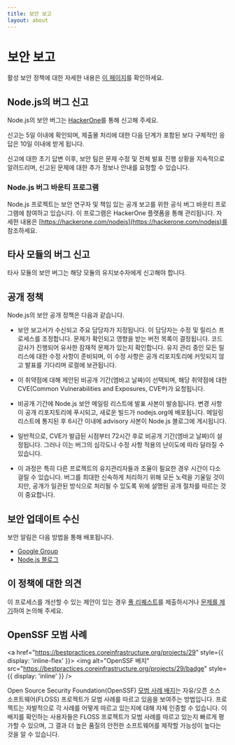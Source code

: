 ```yaml
---
title: 보안 보고
layout: about
---
```


# 보안 보고

활성 보안 정책에 대한 자세한 내용은 [이 페이지](https://github.com/nodejs/node/security/policy)를 확인하세요.

## Node.js의 버그 신고

Node.js의 보안 버그는 [HackerOne](https://hackerone.com/nodejs)를 통해 신고해 주세요.

신고는 5일 이내에 확인되며, 제출물 처리에 대한 다음 단계가 포함된 보다 구체적인 응답은 10일 이내에 받게 됩니다.

신고에 대한 초기 답변 이후, 보안 팀은 문제 수정 및 전체 발표 진행 상황을 지속적으로 알려드리며, 신고된 문제에 대한 추가 정보나 안내를 요청할 수 있습니다.

### Node.js 버그 바운티 프로그램

Node.js 프로젝트는 보안 연구자 및 책임 있는 공개 보고를 위한 공식 버그 바운티 프로그램에 참여하고 있습니다. 이 프로그램은 HackerOne 플랫폼을 통해 관리됩니다. 자세한 내용은 [https://hackerone.com/nodejs](https://hackerone.com/nodejs)를 참조하세요.

## 타사 모듈의 버그 신고

타사 모듈의 보안 버그는 해당 모듈의 유지보수자에게 신고해야 합니다.

## 공개 정책

Node.js의 보안 공개 정책은 다음과 같습니다.

- 보안 보고서가 수신되고 주요 담당자가 지정됩니다. 이 담당자는 수정 및 릴리스 프로세스를 조정합니다. 문제가 확인되고 영향을 받는 버전 목록이 결정됩니다. 코드 감사가 진행되어 유사한 잠재적 문제가 있는지 확인합니다. 유지 관리 중인 모든 릴리스에 대한 수정 사항이 준비되며, 이 수정 사항은 공개 리포지토리에 커밋되지 않고 발표를 기다리며 로컬에 보관됩니다.

- 이 취약점에 대해 제안된 비공개 기간(엠바고 날짜)이 선택되며, 해당 취약점에 대한 CVE(Common Vulnerabilities and Exposures, CVE®)가 요청됩니다.

- 비공개 기간에 Node.js 보안 메일링 리스트에 발표 사본이 발송됩니다. 변경 사항이 공개 리포지토리에 푸시되고, 새로운 빌드가 nodejs.org에 배포됩니다. 메일링 리스트에 통지된 후 6시간 이내에 advisory 사본이 Node.js 블로그에 게시됩니다.

- 일반적으로, CVE가 발급된 시점부터 72시간 후로 비공개 기간(엠바고 날짜)이 설정됩니다. 그러나 이는 버그의 심각도나 수정 사항 적용의 난이도에 따라 달라질 수 있습니다.

- 이 과정은 특히 다른 프로젝트의 유지관리자들과 조율이 필요한 경우 시간이 다소 걸릴 수 있습니다. 버그를 최대한 신속하게 처리하기 위해 모든 노력을 기울일 것이지만, 공개가 일관된 방식으로 처리될 수 있도록 위에 설명된 공개 절차를 따르는 것이 중요합니다.

## 보안 업데이트 수신

보안 알림은 다음 방법을 통해 배포됩니다.

- [Google Group](https://groups.google.com/group/nodejs-sec)
- [Node.js 블로그](/blog)

## 이 정책에 대한 의견

이 프로세스를 개선할 수 있는 제안이 있는 경우 [풀 리퀘스트](https://github.com/nodejs/nodejs.org)를 제출하시거나 [문제를 제기](https://github.com/nodejs/security-wg/issues/new)하여 논의해 주세요.

## OpenSSF 모범 사례

<a href="https://bestpractices.coreinfrastructure.org/projects/29" style={{ display: 'inline-flex' }}>
<img alt="OpenSSF 배지" src="https://bestpractices.coreinfrastructure.org/projects/29/badge" style={{ display: 'inline' }} />
</a>

Open Source Security Foundation(OpenSSF) [모범 사례 배지](https://github.com/coreinfrastructure/best-practices-badge)는 자유/오픈 소스 소프트웨어(FLOSS) 프로젝트가 모범 사례를 따르고 있음을 보여주는 방법입니다. 프로젝트는 자발적으로 각 사례를 어떻게 따르고 있는지에 대해 자체 인증할 수 있습니다. 이 배지를 확인하는 사용자들은 FLOSS 프로젝트가 모범 사례를 따르고 있는지 빠르게 평가할 수 있으며, 그 결과 더 높은 품질의 안전한 소프트웨어를 제작할 가능성이 높다는 것을 알 수 있습니다.
